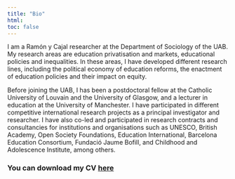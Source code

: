 ```yaml
---
title: "Bio"
html:
toc: false
---
```


I am a Ramón y Cajal researcher at the Department of Sociology of the UAB. My research areas are education privatisation and markets, educational policies and inequalities. In these areas, I have developed different research lines, including the political economy of education reforms, the enactment of education policies and their impact on equity.

Before joining the UAB, I has been a postdoctoral fellow at the Catholic University of Louvain and the University of Glasgow, and a lecturer in education at the University of Manchester. I have participated in different competitive international research projects as a principal investigator and researcher. I have also co-led and participated in research contracts and consultancies for institutions and organisations such as UNESCO, British Academy, Open Society Foundations, Education International, Barcelona Education Consortium, Fundació Jaume Bofill, and Childhood and Adolescence Institute, among others.

### You can download my CV [here](https://drive.google.com/file/d/1LPddJ4-eEHKZolOO827LpiQij1fY68jn/view?usp=sharing)
